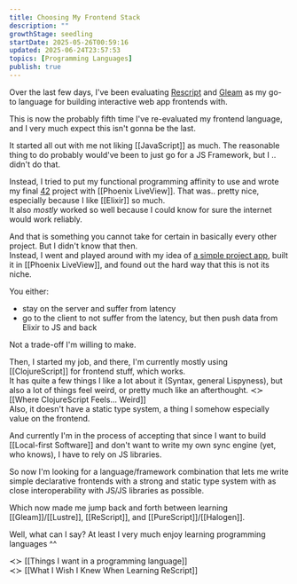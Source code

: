 ```yaml
---
title: Choosing My Frontend Stack
description: ""
growthStage: seedling
startDate: 2025-05-26T00:59:16
updated: 2025-06-24T23:57:53
topics: [Programming Languages]
publish: true
---
```


Over the last few days, I've been evaluating [Rescript](https://rescript-lang.org/) and [Gleam](https://gleam.run/) as my go-to language for building interactive web app frontends with.

This is now the probably fifth time I've re-evaluated my frontend language, and I very much expect this isn't gonna be the last.

It started all out with me not liking [[JavaScript]] as much.
The reasonable thing to do probably would've been to just go for a JS Framework, but I .. didn't do that.

Instead, I tried to put my functional programming affinity to use and wrote my final [42](https://42heilbronn.de) project with [[Phoenix LiveView]]. That was.. pretty nice, especially because I like [[Elixir]] so much.  
It also _mostly_ worked so well because I could know for sure the internet would work reliably.

And that is something you cannot take for certain in basically every other project.
But I didn't know that then.  
Instead, I went and played around with my idea of [a simple project app](https://zelium.io), built it in [[Phoenix LiveView]], and found out the hard way that this is not its niche.  

You either:
- stay on the server and suffer from latency
- go to the client to not suffer from the latency, but then push data from Elixir to JS and back

Not a trade-off I'm willing to make.

Then, I started my job, and there, I'm currently mostly using [[ClojureScript]] for frontend stuff, which works.  
It has quite a few things I like a lot about it (Syntax, general Lispyness), but also a lot of things feel weird, or pretty much like an afterthought. ≺≻ [[Where ClojureScript Feels... Weird]]  
Also, it doesn't have a static type system, a thing I somehow especially value on the frontend.

And currently I'm in the process of accepting that since I want to build [[Local-first Software]] and don't want to write my own sync engine (yet, who knows), I have to rely on JS libraries.

So now I'm looking for a language/framework combination that lets me write simple declarative frontends with a strong and static type system with as close interoperability with JS/JS libraries as possible.

Which now made me jump back and forth between learning [[Gleam]]/[[Lustre]], [[ReScript]], and [[PureScript]]/[[Halogen]].

Well, what can I say?
At least I very much enjoy learning programming languages ^^

≺≻ [[Things I want in a programming language]]  
≺≻ [[What I Wish I Knew When Learning ReScript]]
